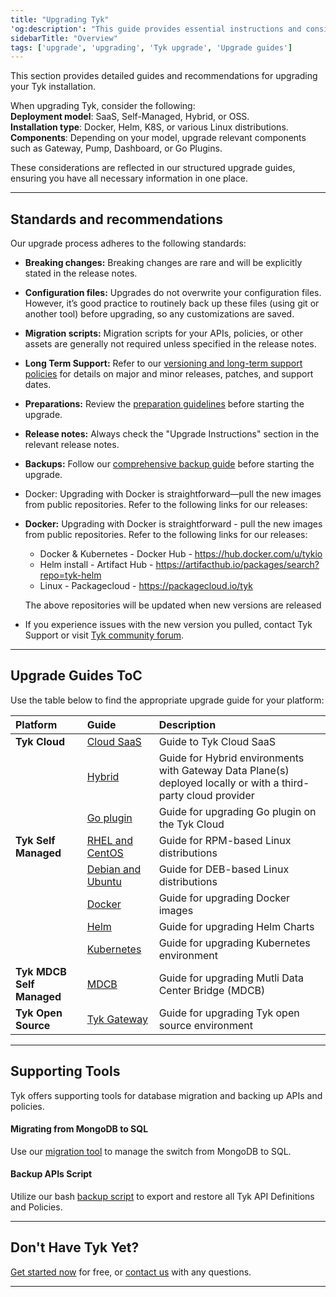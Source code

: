 ```yaml
---
title: "Upgrading Tyk"
'og:description': "This guide provides essential instructions and considerations for upgrading Tyk and its components across all product models and installation types offered."
sidebarTitle: "Overview"
tags: ['upgrade', 'upgrading', 'Tyk upgrade', 'Upgrade guides']
---
```


This section provides detailed guides and recommendations for upgrading your Tyk installation.

When upgrading Tyk, consider the following:<br />
**Deployment model**: SaaS, Self-Managed, Hybrid, or OSS.<br />
**Installation type**: Docker, Helm, K8S, or various Linux distributions.<br />
**Components**: Depending on your model, upgrade relevant components such as Gateway, Pump, Dashboard, or Go Plugins.

These considerations are reflected in our structured upgrade guides, ensuring you have all necessary information in one place.

---

## Standards and recommendations
Our upgrade process adheres to the following standards:

- **Breaking changes:** Breaking changes are rare and will be explicitly stated in the release notes.
- **Configuration files:** Upgrades do not overwrite your configuration files. However, it’s good practice to routinely back up these files (using git or another tool) before upgrading, so any customizations are saved.
- **Migration scripts:** Migration scripts for your APIs, policies, or other assets are generally not required unless specified in the release notes.
- **Long Term Support:** Refer to our [versioning and long-term support policies](/5.5/developer-support/special-releases-and-features/long-term-support-releases) for details on major and minor releases, patches, and support dates.
- **Preparations:** Review the [preparation guidelines](/5.5/developer-support/upgrading-tyk/preparations/upgrade-guidelines) before starting the upgrade.
- **Release notes:** Always check the "Upgrade Instructions" section in the relevant release notes.
- **Backups:** Follow our [comprehensive backup guide](/5.5/frequently-asked-questions/how-to-backup-tyk) before starting the upgrade.
- Docker: Upgrading with Docker is straightforward—pull the new images from public repositories. Refer to the following links for our releases:

- **Docker:** Upgrading with Docker is straightforward - pull the new images from public repositories. Refer to the following links for our releases:
    - Docker & Kubernetes - Docker Hub - https://hub.docker.com/u/tykio
    - Helm install - Artifact Hub - https://artifacthub.io/packages/search?repo=tyk-helm
    - Linux - Packagecloud - https://packagecloud.io/tyk

   The above repositories will be updated when new versions are released
- If you experience issues with the new version you pulled, contact Tyk Support or visit [Tyk community forum](https://community.tyk.io/).

---

## Upgrade Guides ToC
Use the table below to find the appropriate upgrade guide for your platform:

| Platform             | Guide            | Description |
| :---------------------- | :---------------- | :----------- |
| **Tyk Cloud**        | [Cloud SaaS](/5.5/developer-support/upgrading-tyk/deployment-model/cloud/upgrade-cloud-saas) | Guide to Tyk Cloud SaaS |
|                      | [Hybrid](/5.5/developer-support/upgrading-tyk/deployment-model/cloud/upgrade-hybrid) | Guide for Hybrid environments with Gateway Data Plane(s) deployed locally or with a third-party cloud provider |
|                      | [Go plugin](/5.5/developer-support/upgrading-tyk/deployment-model/cloud/upgrade-go-plugin) | Guide for upgrading Go plugin on the Tyk Cloud |
| **Tyk Self Managed** | [RHEL and CentOS](/5.5/developer-support/upgrading-tyk/deployment-model/self-managed/linux-distributions/self-managed-rpm) | Guide for RPM-based Linux distributions |
|                      | [Debian and Ubuntu](/5.5/developer-support/upgrading-tyk/deployment-model/self-managed/linux-distributions/self-managed-deb) | Guide for DEB-based Linux distributions |
|                      | [Docker](/5.5/developer-support/upgrading-tyk/deployment-model/self-managed/docker) | Guide for upgrading Docker images |
|                      | [Helm](/5.5/developer-support/upgrading-tyk/deployment-model/self-managed/helm) | Guide for upgrading Helm Charts |
|                      | [Kubernetes](/5.5/developer-support/upgrading-tyk/deployment-model/self-managed/kubernetes) | Guide for upgrading Kubernetes environment |
| **Tyk MDCB Self Managed** | [MDCB](/5.5/developer-support/upgrading-tyk/deployment-model/self-managed/overview#upgrade-mdcb) | Guide for upgrading Mutli Data Center Bridge (MDCB) |
| **Tyk Open Source**  | [Tyk Gateway](/5.5/developer-support/upgrading-tyk/deployment-model/open-source) | Guide for upgrading Tyk open source environment |

---

## Supporting Tools
Tyk offers supporting tools for database migration and backing up APIs and policies.

#### Migrating from MongoDB to SQL

Use our [migration tool](/5.5/planning-for-production/database-settings/postgresql.md#migrating-from-an-existing-mongodb-instance) to manage the switch from MongoDB to SQL.

#### Backup APIs Script

Utilize our bash [backup script](/5.5/developer-support/backups/backup-apis-and-policies) to export and restore all Tyk API Definitions and Policies.

---

## Don't Have Tyk Yet?

[Get started now](https://tyk.io/pricing/compare-api-management-platforms/#get-started) for free, or
[contact us](https://tyk.io/about/contact/) with any questions.

---
